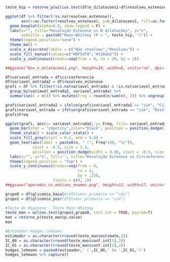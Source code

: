 ```r

teste_hip = retorne_p(wilcox.test(df$n_dilatacoes1~df$resolveu_estenose)$p.value)

ggplot(df %>% filter(!is.na(resolveu_estenose)), 
       aes(x=as.factor(resolveu_estenose), y=n_dilatacoes1, fill=as.factor(resolveu_estenose))) + 
  geom_boxplot(alpha=0.9, show.legend = F) + 
  labs(x="", title="Resolução Estenose vs N dilatações", y="n",
       subtitle = paste0("Mann-Whitney (P = ", teste_hip, ")")) + 
  theme(legend.position="none") +
  theme_bw() +
  scale_x_discrete(labels = c("Não resolveu","Resolveu")) +
  scale_fill_manual(values=c("#DF5474","#118ab2")) +
  scale_y_continuous(breaks=seq(from = 0, to = 20, by = 2))

##ggsave("box_n_dilatacoes1.png", height=10, width=8, units="cm", dpi= 600)

```

```r

df$variavel_entrada = df$circunferencia
df$variavel_entrada2 = df$resolveu_estenose
grafi = df %>% filter(!is.na(variavel_entrada) & !is.na(variavel_entrada2)) %>% 
  group_by(variavel_entrada2, variavel_entrada) %>% 
  summarise(n = n()) %>% mutate(Freq = round(n/sum(n), 3)) %>% ungroup()

grafi$variavel_entrada2 = ifelse(grafi$variavel_entrada2 == "sim", "Circunferencial", "Não Circunferencial")
grafi$variavel_entrada = ifelse(grafi$variavel_entrada == "sim", "Resolveu Ok", "Resolveu Não")
grafi$Freq

ggplot(grafi, aes(x= variavel_entrada2, y= Freq, fill= variavel_entrada)) +
  geom_bar(stat = "identity",color="black", position = position_dodge()) +
  theme_stata() + scale_color_stata() + 
  scale_fill_grey(start = 0.2, end = 0.8) +
  geom_text(aes(label = paste0(n, " (", Freq*100, "%)")), 
            vjust = -0.5, size = 3.5, 
            position = position_dodge(width = 0.9), vjust = -0.5, size = 3.5) +
  labs(x="", y="%", fill='', title='Resolução Estenose vs Circunferencial') +
  theme(legend.position = "top") +
  scale_y_continuous(breaks=seq(from = 0, 
                                to = 1, 
                                by = .25), 
                     limits = c(0, 1))
##ggsave("operados_vs_motivos_exames.png", height=12, width=17, units="cm", dpi= 600)

```


```r

grupo0 = df$glicemia_basal#[df$tumor_primario == "não"]
grupo1 = df$glicemia_pos#[df$tumor_primario == "sim"]

#Teste de Hipotese - Teste Mann Whitney
teste_man = wilcox.test(grupo1,grupo0, conf.int = TRUE, paired=T)
man = retorne_p(teste_man$p.value)
man

#Estimador Hodges Lehmann
estimador = as.character(rround(teste_man$estimate,2))
IC_00 = as.character(rround(teste_man$conf.int[1],2))
IC_01 = as.character(rround(teste_man$conf.int[2],2))
hodges_lehmann = paste0(estimador,' (',IC_00,' to ',IC_01,')')
hodges_lehmann %>% capture()

```

